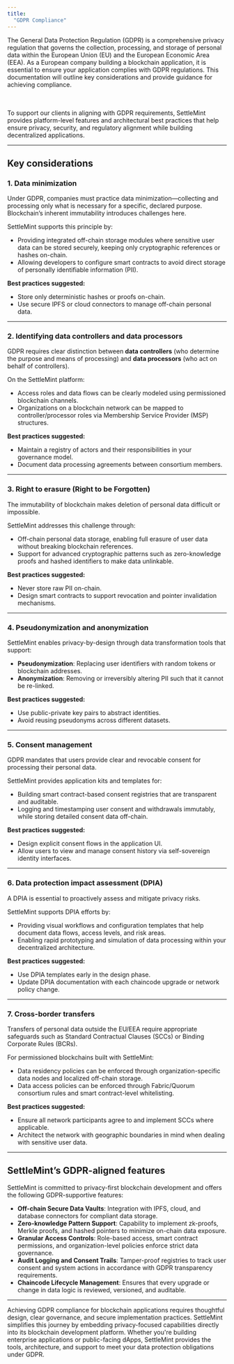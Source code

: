 ```yaml
---
title:
  "GDPR Compliance"
---
```



The General Data Protection Regulation (GDPR) is a comprehensive privacy regulation that governs the collection, processing, and storage of personal data within the European Union (EU) and the European Economic Area (EEA). As a European company building a blockchain application, it is essential to ensure your application complies with GDPR regulations. This documentation will outline key considerations and provide guidance for achieving compliance.

<br></br>
To support our clients in aligning with GDPR requirements, SettleMint provides platform-level features and architectural best practices that help ensure privacy, security, and regulatory alignment while building decentralized applications.

---

## Key considerations

### 1. Data minimization

Under GDPR, companies must practice data minimization—collecting and processing only what is necessary for a specific, declared purpose. Blockchain’s inherent immutability introduces challenges here.

SettleMint supports this principle by:

- Providing integrated off-chain storage modules where sensitive user data can be stored securely, keeping only cryptographic references or hashes on-chain.
- Allowing developers to configure smart contracts to avoid direct storage of personally identifiable information (PII).

**Best practices suggested:**

- Store only deterministic hashes or proofs on-chain.
- Use secure IPFS or cloud connectors to manage off-chain personal data.

---

### 2. Identifying data controllers and data processors

GDPR requires clear distinction between **data controllers** (who determine the purpose and means of processing) and **data processors** (who act on behalf of controllers).

On the SettleMint platform:

- Access roles and data flows can be clearly modeled using permissioned blockchain channels.
- Organizations on a blockchain network can be mapped to controller/processor roles via Membership Service Provider (MSP) structures.

**Best practices suggested:**

- Maintain a registry of actors and their responsibilities in your governance model.
- Document data processing agreements between consortium members.

---

### 3. Right to erasure (Right to be Forgotten)

The immutability of blockchain makes deletion of personal data difficult or impossible.

SettleMint addresses this challenge through:

- Off-chain personal data storage, enabling full erasure of user data without breaking blockchain references.
- Support for advanced cryptographic patterns such as zero-knowledge proofs and hashed identifiers to make data unlinkable.

**Best practices suggested:**

- Never store raw PII on-chain.
- Design smart contracts to support revocation and pointer invalidation mechanisms.

---

### 4. Pseudonymization and anonymization

SettleMint enables privacy-by-design through data transformation tools that support:

- **Pseudonymization**: Replacing user identifiers with random tokens or blockchain addresses.
- **Anonymization**: Removing or irreversibly altering PII such that it cannot be re-linked.

**Best practices suggested:**

- Use public-private key pairs to abstract identities.
- Avoid reusing pseudonyms across different datasets.

---

### 5. Consent management

GDPR mandates that users provide clear and revocable consent for processing their personal data.

SettleMint provides application kits and templates for:

- Building smart contract-based consent registries that are transparent and auditable.
- Logging and timestamping user consent and withdrawals immutably, while storing detailed consent data off-chain.

**Best practices suggested:**

- Design explicit consent flows in the application UI.
- Allow users to view and manage consent history via self-sovereign identity interfaces.

---

### 6. Data protection impact assessment (DPIA)

A DPIA is essential to proactively assess and mitigate privacy risks.

SettleMint supports DPIA efforts by:

- Providing visual workflows and configuration templates that help document data flows, access levels, and risk areas.
- Enabling rapid prototyping and simulation of data processing within your decentralized architecture.

**Best practices suggested:**

- Use DPIA templates early in the design phase.
- Update DPIA documentation with each chaincode upgrade or network policy change.

---

### 7. Cross-border transfers

Transfers of personal data outside the EU/EEA require appropriate safeguards such as Standard Contractual Clauses (SCCs) or Binding Corporate Rules (BCRs).

For permissioned blockchains built with SettleMint:

- Data residency policies can be enforced through organization-specific data nodes and localized off-chain storage.
- Data access policies can be enforced through Fabric/Quorum consortium rules and smart contract-level whitelisting.

**Best practices suggested:**

- Ensure all network participants agree to and implement SCCs where applicable.
- Architect the network with geographic boundaries in mind when dealing with sensitive user data.

---

## SettleMint’s GDPR-aligned features

SettleMint is committed to privacy-first blockchain development and offers the following GDPR-supportive features:

- **Off-chain Secure Data Vaults**: Integration with IPFS, cloud, and database connectors for compliant data storage.
- **Zero-knowledge Pattern Support**: Capability to implement zk-proofs, Merkle proofs, and hashed pointers to minimize on-chain data exposure.
- **Granular Access Controls**: Role-based access, smart contract permissions, and organization-level policies enforce strict data governance.
- **Audit Logging and Consent Trails**: Tamper-proof registries to track user consent and system actions in accordance with GDPR transparency requirements.
- **Chaincode Lifecycle Management**: Ensures that every upgrade or change in data logic is reviewed, versioned, and auditable.

---


Achieving GDPR compliance for blockchain applications requires thoughtful design, clear governance, and secure implementation practices. SettleMint simplifies this journey by embedding privacy-focused capabilities directly into its blockchain development platform. 
Whether you're building enterprise applications or public-facing dApps, SettleMint provides the tools, architecture, and support to meet your data protection obligations under GDPR.
